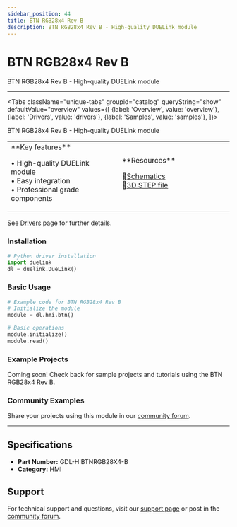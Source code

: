 ```yaml
---
sidebar_position: 44
title: BTN RGB28x4 Rev B
description: BTN RGB28x4 Rev B - High-quality DUELink module
---
```



# BTN RGB28x4 Rev B

<ProductImageSelector 
  partNumber="hibtnrgb28x4-b"
  productName="BTN RGB28x4 Rev B"
/>

BTN RGB28x4 Rev B - High-quality DUELink module

---

<Tabs className="unique-tabs" groupid="catalog" queryString="show" defaultValue="overview"
  values={[
    {label: 'Overview', value: 'overview'},
    {label: 'Drivers', value: 'drivers'},
    {label: 'Samples', value: 'samples'},
  ]}>

<TabItem value="overview">

BTN RGB28x4 Rev B - High-quality DUELink module

<table><td width='50%'>
**Key features**

• High-quality DUELink module<br/>
• Easy integration<br/>
• Professional grade components<br/>

</td><td width='50%'>
**Resources**
 
📄[Schematics](/static/sch/hibtnrgb28x4-b.pdf)<br/>
🔩[3D STEP file](/static/3d/HIBTNRGB28X4-B.step)<br/>

</td></table>

</TabItem>

<TabItem value="drivers">

See [Drivers](../../engine/drivers) page for further details.

### Installation

```python
# Python driver installation
import duelink
dl = duelink.DueLink()
```

### Basic Usage

```python
# Example code for BTN RGB28x4 Rev B
# Initialize the module
module = dl.hmi.btn()

# Basic operations
module.initialize()
module.read()
```

</TabItem>

<TabItem value="samples">

### Example Projects

Coming soon! Check back for sample projects and tutorials using the BTN RGB28x4 Rev B.

### Community Examples

Share your projects using this module in our [community forum](https://forums.ghielectronics.com).

</TabItem>

</Tabs>

---

## Specifications

- **Part Number:** GDL-HIBTNRGB28X4-B
- **Category:** HMI

## Support

For technical support and questions, visit our [support page](../../support) or post in the [community forum](https://forums.ghielectronics.com).
